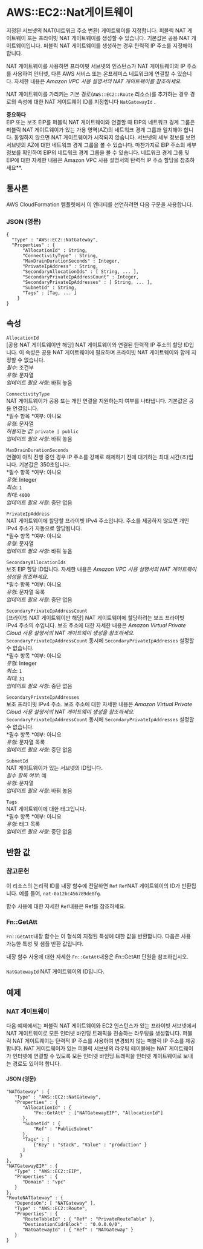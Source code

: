 # AWS::EC2::Nat게이트웨이

지정된 서브넷의 NAT(네트워크 주소 변환) 게이트웨이를 지정합니다. 퍼블릭 NAT 게이트웨이 또는 프라이빗 NAT 게이트웨이를 생성할 수 있습니다. 기본값은 공용 NAT 게이트웨이입니다. 퍼블릭 NAT 게이트웨이를 생성하는 경우 탄력적 IP 주소를 지정해야 합니다.

NAT 게이트웨이를 사용하면 프라이빗 서브넷의 인스턴스가 NAT 게이트웨이의 IP 주소를 사용하여 인터넷, 다른 AWS 서비스 또는 온프레미스 네트워크에 연결할 수 있습니다. 자세한 내용은 _Amazon VPC 사용 설명서의 NAT 게이트웨이를 참조하세요_.

NAT 게이트웨이를 가리키는 기본 경로(`AWS::EC2::Route` 리소스)를 추가하는 경우 경로의 속성에 대한 NAT 게이트웨이 ID를 지정합니다 `NatGatewayId` .

**중요하다**  
EIP 또는 보조 EIP를 퍼블릭 NAT 게이트웨이와 연결할 때 EIP의 네트워크 경계 그룹은 퍼블릭 NAT 게이트웨이가 있는 가용 영역(AZ)의 네트워크 경계 그룹과 일치해야 합니다. 동일하지 않으면 NAT 게이트웨이가 시작되지 않습니다. 서브넷의 세부 정보를 보면 서브넷의 AZ에 대한 네트워크 경계 그룹을 볼 수 있습니다. 마찬가지로 EIP 주소의 세부 정보를 확인하여 EIP의 네트워크 경계 그룹을 볼 수 있습니다. 네트워크 경계 그룹 및 EIP에 대한 자세한 내용은 Amazon VPC 사용 설명서의 탄력적 IP 주소 할당을 참조하세요\*\*.

## 통사론

AWS CloudFormation 템플릿에서 이 엔터티를 선언하려면 다음 구문을 사용합니다.

### JSON (영문)

```
{
  "Type" : "AWS::EC2::NatGateway",
  "Properties" : {
      "AllocationId" : String,
      "ConnectivityType" : String,
      "MaxDrainDurationSeconds" : Integer,
      "PrivateIpAddress" : String,
      "SecondaryAllocationIds" : [ String, ... ],
      "SecondaryPrivateIpAddressCount" : Integer,
      "SecondaryPrivateIpAddresses" : [ String, ... ],
      "SubnetId" : String,
      "Tags" : [Tag, ... ]
    }
}
```

## 속성

`AllocationId`  
[공용 NAT 게이트웨이만 해당] NAT 게이트웨이와 연결된 탄력적 IP 주소의 할당 ID입니다. 이 속성은 공용 NAT 게이트웨이에 필요하며 프라이빗 NAT 게이트웨이와 함께 지정할 수 없습니다.  
_필수_: 조건부  
_유형_: 문자열  
_업데이트 필요 사항_: 바꿔 놓음

`ConnectivityType`  
NAT 게이트웨이가 공용 또는 개인 연결을 지원하는지 여부를 나타냅니다. 기본값은 공용 연결입니다.  
*필수 항목 *여부: 아니요  
_유형_: 문자열  
_허용되는 값_: `private | public`  
_업데이트 필요 사항_: 바꿔 놓음

`MaxDrainDurationSeconds`  
연결이 아직 진행 중인 경우 IP 주소를 강제로 해제하기 전에 대기하는 최대 시간(초)입니다. 기본값은 350초입니다.  
*필수 항목 *여부: 아니요  
_유형_: Integer  
_최소_: `1`  
_최대_: `4000`  
_업데이트 필요 사항_: 중단 없음

`PrivateIpAddress`  
NAT 게이트웨이에 할당할 프라이빗 IPv4 주소입니다. 주소를 제공하지 않으면 개인 IPv4 주소가 자동으로 할당됩니다.  
*필수 항목 *여부: 아니요  
_유형_: 문자열  
_업데이트 필요 사항_: 바꿔 놓음

`SecondaryAllocationIds`  
보조 EIP 할당 ID입니다. 자세한 내용은 _Amazon VPC 사용 설명서의 NAT 게이트웨이 생성을 참조하세요_.  
*필수 항목 *여부: 아니요  
_유형_: 문자열 목록  
_업데이트 필요 사항_: 중단 없음

`SecondaryPrivateIpAddressCount`  
[프라이빗 NAT 게이트웨이만 해당] NAT 게이트웨이에 할당하려는 보조 프라이빗 IPv4 주소의 수입니다. 보조 주소에 대한 자세한 내용은 _Amazon Virtual Private Cloud 사용 설명서의 NAT 게이트웨이 생성을 참조하세요_.  
`SecondaryPrivateIpAddressCount` 동시에 `SecondaryPrivateIpAddresses` 설정할 수 없습니다.  
*필수 항목 *여부: 아니요  
_유형_: Integer  
_최소_: `1`  
_최대_: `31`  
_업데이트 필요 사항_: 중단 없음

`SecondaryPrivateIpAddresses`  
보조 프라이빗 IPv4 주소. 보조 주소에 대한 자세한 내용은 _Amazon Virtual Private Cloud 사용 설명서의 NAT 게이트웨이 생성을 참조하세요_.  
`SecondaryPrivateIpAddressCount` 동시에 `SecondaryPrivateIpAddresses` 설정할 수 없습니다.  
*필수 항목 *여부: 아니요  
_유형_: 문자열 목록  
_업데이트 필요 사항_: 중단 없음

`SubnetId`  
NAT 게이트웨이가 있는 서브넷의 ID입니다.  
_필수 항목 여부_: 예  
_유형_: 문자열  
_업데이트 필요 사항_: 바꿔 놓음

`Tags`  
NAT 게이트웨이에 대한 태그입니다.  
*필수 항목 *여부: 아니요  
_유형_: 태그 목록  
_업데이트 필요 사항_: 중단 없음

## 반환 값

### 참고문헌

이 리소스의 논리적 ID를 내장 함수에 전달하면 `Ref` `Ref`NAT 게이트웨이의 ID가 반환됩니다. 예를 들어, `nat-0a12bc456789de0fg`.

함수 사용에 대한 자세한 `Ref`내용은 Ref를 참조하세요.

### Fn::GetAtt

`Fn::GetAtt`내장 함수는 이 형식의 지정된 특성에 대한 값을 반환합니다. 다음은 사용 가능한 특성 및 샘플 반환 값입니다.

내장 함수 사용에 대한 자세한 `Fn::GetAtt`내용은 Fn::GetAtt 단원을 참조하십시오.

####

`NatGatewayId` NAT 게이트웨이의 ID입니다.

## 예제

### NAT 게이트웨이

다음 예제에서는 퍼블릭 NAT 게이트웨이와 EC2 인스턴스가 있는 프라이빗 서브넷에서 NAT 게이트웨이로 모든 인터넷 바인딩 트래픽을 전송하는 라우팅을 생성합니다. 퍼블릭 NAT 게이트웨이는 탄력적 IP 주소를 사용하여 변경되지 않는 퍼블릭 IP 주소를 제공합니다. NAT 게이트웨이가 있는 퍼블릭 서브넷의 라우팅 테이블에는 NAT 게이트웨이가 인터넷에 연결할 수 있도록 모든 인터넷 바인딩 트래픽을 인터넷 게이트웨이로 보내는 경로도 있어야 합니다.

#### JSON (영문)

```
"NATGateway" : {
   "Type" : "AWS::EC2::NatGateway",
   "Properties" : {
      "AllocationId" : {
          "Fn::GetAtt" : ["NATGatewayEIP", "AllocationId"]
      },
      "SubnetId" : {
          "Ref" : "PublicSubnet"
      },
      "Tags" : [
          {"Key" : "stack", "Value" : "production" }
      ]
     }
},
"NATGatewayEIP" : {
   "Type" : "AWS::EC2::EIP",
   "Properties" : {
      "Domain" : "vpc"
   }
},
"RouteNATGateway" : {
   "DependsOn": [ "NATGateway" ],
   "Type" : "AWS::EC2::Route",
   "Properties" : {
      "RouteTableId" : { "Ref" : "PrivateRouteTable" },
      "DestinationCidrBlock" : "0.0.0.0/0",
      "NatGatewayId" : { "Ref" : "NATGateway" }
   }
}
```
